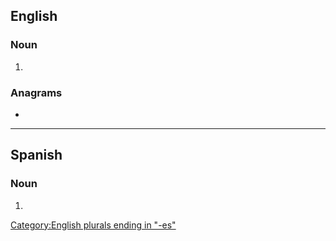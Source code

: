 {{also|Porches}}
==English==

===Noun===
{{head|en|noun plural form}}

# {{plural of|porch|lang=en}}

===Anagrams===
* {{anagrams|en|a=cehoprs|Cophers|Porsche|cophers}}

[[Category:English plurals ending in "-es"]]

----

==Spanish==

===Noun===
{{head|es|noun form|g=m-p}}

# {{plural of|porche|lang=es}}
